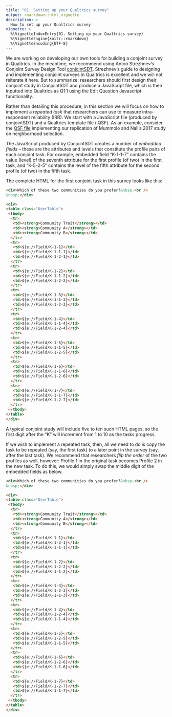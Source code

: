 ```yaml
---
title: "01. Setting up your Qualtrics survey"
output: rmarkdown::html_vignette
description: >
  How to set up your Qualtrics survey
vignette: >
  %\VignetteIndexEntry{01. Setting up your Qualtrics survey}
  %\VignetteEngine{knitr::rmarkdown}
  %\VignetteEncoding{UTF-8}
---
```


We are working on developing our own tools for building a conjoint survey in Qualtrics. In the meantime, we recommend using Anton Strezhnev's Conjoint Survey Design Tool [conjointSDT](https://github.com/astrezhnev/conjointsdt/). Strezhnev's guide to designing and implementing conjoint surveys in Qualtrics is excellent and we will not reiterate it here. But to summarize: researchers should first design their conjoint study in ConjointSDT and produce a JavaScript file, which is then inputted into Qualtrics as Q1.1 using the Edit Question Javascript functionality. 


Rather than detailing this procedure, in this section we will focus on how to implement a *repeated task* that researchers can use to measure intra-respondent reliability (IRR). We start with a JavaScript file (produced by conjointSDT) and a Qualtrics template file (.QSF). As an example, consider the [QSF file](https://github.com/yhoriuchi/projoint/data-raw/CHKKK_Mummolo_and_Nall_full_replication_W1_Lucid_-_August_2021.qsf) implementing our replication of Mummolo and Nall's 2017 study on neighborhood selection.

The JavaScript produced by ConjointSDT creates a number of *embedded fields* -- these are the attributes and levels that constitute the profile pairs of each conjoint task. For example, embedded field "K-1-1-7" contains the value (level) of the seventh attribute for the first profile (of two) in the first task, and "K-5-2-5" contains the level of the fifth attribute for the second profile (of two) in the fifth task. 

The complete HTML for the first conjoint task in this survey looks like this:

```html
<div>Which of these two communities do you prefer?&nbsp;<br />
&nbsp;</div>

<div>
<table class="UserTable">
 <tbody>
  <tr>
   <td><strong>Community Trait</strong></td>
   <td><strong>Community A</strong></td>
   <td><strong>Community B</strong></td>
  </tr>
  <tr>
   <td>${e://Field/K-1-1}</td>
   <td>${e://Field/K-1-1-1}</td>
   <td>${e://Field/K-1-2-1}</td>
  </tr>
  <tr>
   <td>${e://Field/K-1-2}</td>
   <td>${e://Field/K-1-1-2}</td>
   <td>${e://Field/K-1-2-2}</td>
  </tr>
  <tr>
   <td>${e://Field/K-1-3}</td>
   <td>${e://Field/K-1-1-3}</td>
   <td>${e://Field/K-1-2-3}</td>
  </tr>
  <tr>
   <td>${e://Field/K-1-4}</td>
   <td>${e://Field/K-1-1-4}</td>
   <td>${e://Field/K-1-2-4}</td>
  </tr>
  <tr>
   <td>${e://Field/K-1-5}</td>
   <td>${e://Field/K-1-1-5}</td>
   <td>${e://Field/K-1-2-5}</td>
  </tr>
  <tr>
   <td>${e://Field/K-1-6}</td>
   <td>${e://Field/K-1-1-6}</td>
   <td>${e://Field/K-1-2-6}</td>
  </tr>
  <tr>
   <td>${e://Field/K-1-7}</td>
   <td>${e://Field/K-1-1-7}</td>
   <td>${e://Field/K-1-2-7}</td>
  </tr>
 </tbody>
</table>
</div>
```

A typical conjoint study will include five to ten such HTML pages, so the first digit after the "K" will increment from 1 to 10 as the tasks progress.

If we wish to implement a repeated task, then, all we need to do is copy the task to be repeated (say, the first task) to a later point in the survey (say, after the last task). We recommend that researchers *flip the order* of the two profiles as well, however: Profile 1 in the original task becomes Profile 2 in the new task. To do this, we would simply swap the middle digit of the embedded fields as below.

```html
<div>Which of these two communities do you prefer?&nbsp;<br />
&nbsp;</div>

<div>
<table class="UserTable">
 <tbody>
  <tr>
   <td><strong>Community Trait</strong></td>
   <td><strong>Community A</strong></td>
   <td><strong>Community B</strong></td>
  </tr>
  <tr>
   <td>${e://Field/K-1-1}</td>
   <td>${e://Field/K-1-2-1}</td>
   <td>${e://Field/K-1-1-1}</td>
  </tr>
  <tr>
   <td>${e://Field/K-1-2}</td>
   <td>${e://Field/K-1-2-2}</td>
   <td>${e://Field/K-1-1-2}</td>
  </tr>
  <tr>
   <td>${e://Field/K-1-3}</td>
   <td>${e://Field/K-1-2-3}</td>
   <td>${e://Field/K-1-1-3}</td>
  </tr>
  <tr>
   <td>${e://Field/K-1-4}</td>
   <td>${e://Field/K-1-2-4}</td>
   <td>${e://Field/K-1-1-4}</td>
  </tr>
  <tr>
   <td>${e://Field/K-1-5}</td>
   <td>${e://Field/K-1-2-5}</td>
   <td>${e://Field/K-1-1-5}</td>
  </tr>
  <tr>
   <td>${e://Field/K-1-6}</td>
   <td>${e://Field/K-1-2-6}</td>
   <td>${e://Field/K-1-1-6}</td>
  </tr>
  <tr>
   <td>${e://Field/K-1-7}</td>
   <td>${e://Field/K-1-2-7}</td>
   <td>${e://Field/K-1-1-7}</td>
  </tr>
 </tbody>
</table>
</div>
```